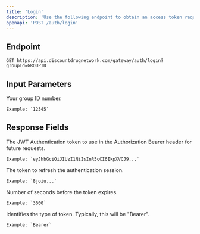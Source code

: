```yaml
---
title: 'Login'
description: 'Use the following endpoint to obtain an access token required for authenticating subsequent API requests to the DDN API.'
openapi: 'POST /auth/login'
---
```


## Endpoint

```http
GET https://api.discountdrugnetwork.com/gateway/auth/login?groupId=GROUPID
```

## Input Parameters

<ResponseField name="groupId" type="string" required>
    Your group ID number.

    Example: `12345`
</ResponseField>

## Response Fields

<ResponseField name="accessToken" type="string" required>
    The JWT Authentication token to use in the Authorization Bearer header for future requests.

    Example: `eyJhbGciOiJIUzI1NiIsInR5cCI6IkpXVCJ9...`
</ResponseField>

<ResponseField name="refreshToken" type="string" required>
    The token to refresh the authentication session.

    Example: `8joiu...`
</ResponseField>

<ResponseField name="expiresIn" type="int" required>
    Number of seconds before the token expires.

    Example: `3600`
</ResponseField>

<ResponseField name="tokenType" type="string" required>
    Identifies the type of token. Typically, this will be "Bearer".

    Example: `Bearer`
</ResponseField>